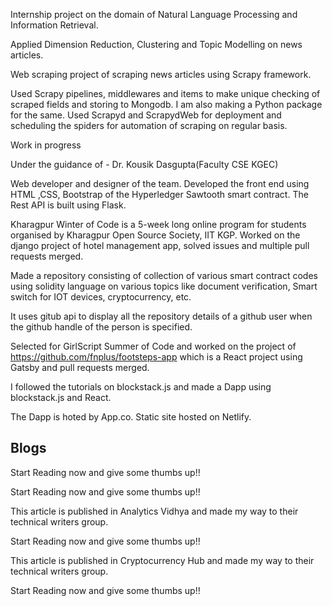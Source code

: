 <ProjectCard title="Data Science Internship" bg="linear-gradient(to right, #7028e4 0%, #e5b2ca 100%)">

Internship project on the domain of Natural Language Processing and Information Retrieval.

Applied Dimension Reduction, Clustering and Topic Modelling on news articles.

</ProjectCard>

<ProjectCard title="Scraping news articles from news sites" bg="linear-gradient(to right, #7028e4 0%, #e5b2ca 100%)">

Web scraping project of scraping news articles using Scrapy framework. 

Used Scrapy pipelines, middlewares and items to make unique checking of scraped fields and storing to Mongodb.
I am also making a Python package for the same.
Used Scrapyd and ScrapydWeb for deployment and scheduling the spiders for automation of scraping on regular basis.

</ProjectCard>

<ProjectCard title="Early Alzheimer detection" bg="linear-gradient(to right, #7028e4 0%, #e5b2ca 100%)">

Work in progress

</ProjectCard>

<ProjectCard title="Identity Management and Authentication system using Blockchain(Ongoing)" bg="linear-gradient(to right, #7028e4 0%, #e5b2ca 100%)">
Under the guidance of - Dr. Kousik Dasgupta(Faculty CSE KGEC) 

Web developer and designer of the team. 
Developed the front end using HTML ,CSS, Bootstrap of the Hyperledger Sawtooth smart contract.
The Rest API is built using Flask. 

</ProjectCard>

<ProjectCard title="KWOC 2019 project on the topic of Hotel management app using Django" link="https://github.com/Suchana34/nest4guest" bg="linear-gradient(to right, #7028e4 0%, #e5b2ca 100%)">

Kharagpur Winter of Code is a 5-week long online program for students organised by Kharagpur Open Source Society, IIT KGP. 
Worked on the django project of hotel management app, solved issues and multiple pull requests merged.

</ProjectCard>


<ProjectCard title="Case studies on Ethereum smart contracts" link="https://github.com/Suchana34/case_studies_of_blockchain" bg="linear-gradient(to right, #7028e4 0%, #e5b2ca 100%)">

Made a repository consisting of collection of various smart contract codes using solidity language on various topics like document verification, Smart switch for IOT devices, cryptocurrency, etc. 

</ProjectCard>


<ProjectCard title="Check Repositories - My hands on with Github API" link="http://suchana.cf/Check_Repos/" bg="linear-gradient(to right, #7028e4 0%, #e5b2ca 100%)">

It uses gitub api to display all the repository details of a github user when the github handle of the person is specified. 

</ProjectCard>

<ProjectCard title="Open Source Contributor in GirlScript Summer Of Code 2020 (gssoc 2020)" link="https://github.com/Suchana34/footsteps-app" bg="linear-gradient(to right, #7028e4 0%, #e5b2ca 100%)">

Selected for GirlScript Summer of Code and worked on the project of  https://github.com/fnplus/footsteps-app  which is a React project using Gatsby and pull requests merged. 

</ProjectCard>


<ProjectCard title="Multiple web dev projects at Hacktoberfest 2019 - presented by DigitalOcean and DEV" bg="linear-gradient(to right, #7028e4 0%, #e5b2ca 100%)">

</ProjectCard>

<ProjectCard title="Animal Kingdom Dapp" link="https://xenodochial-booth-b5ef9e.netlify.com/" bg="linear-gradient(to right, #7028e4 0%, #e5b2ca 100%)">

I followed the tutorials on blockstack.js and made a Dapp using blockstack.js and React.

The Dapp is hoted by App.co. Static site hosted on Netlify.

</ProjectCard>

## Blogs

<ProjectCard title="Sharing my experience of Kharagpur Winter Of Code 2019" link="https://medium.com/@suchanachakraborty/kwoc-kharagpur-winter-of-code-an-end-evaluation-report-of-my- experience-a5ce7271eb50" bg="linear-gradient(to right, #667eea 0%, #764ba2 100%)">

Start Reading now and give some thumbs up!!
</ProjectCard>

<ProjectCard title="Probability Distributions and Hypothesis Tests using Python." link="https://medium.com/analytics-vidhya/probability-distributions-and-hypothesis-tests-using-python-2ee25cb3a90f" bg="linear-gradient(to right, #667eea 0%, #764ba2 100%)">

Start Reading now and give some thumbs up!!

This article is published in Analytics Vidhya and made my way to their technical writers group.

</ProjectCard>

<ProjectCard title="Analysis of Ethereum Blockchain for beginners" link="https://medium.com/@suchanachakraborty/analysis-of-ethereum-blockchain-for-beginners-acd53efa37fd" bg="linear-gradient(to right, #667eea 0%, #764ba2 100%)">

Start Reading now and give some thumbs up!!

This article is published in Cryptocurrency Hub and made my way to their technical writers group.

</ProjectCard>


<ProjectCard title="Making Web Crawler and Scraper: The Easy Way" link="https://medium.com/@suchanachakraborty/making-web-crawler-and-scraper-the-easy-way-1a5f93fcb462" bg="linear-gradient(to right, #667eea 0%, #764ba2 100%)">

Start Reading now and give some thumbs up!!

</ProjectCard>